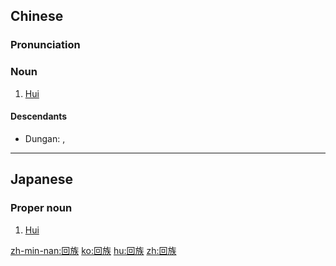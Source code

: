 ==Chinese==
{{zh-forms}}

===Pronunciation===
{{zh-pron
|m=Huízú
|c=wui4 zuk6
|mn=qz,xm,zz:Hôe-cho̍k
|ma=zh-cmn-回族.ogg
|cat=n
}}

===Noun===
{{zh-noun}}

# [[Hui]] {{gloss|people}}

====Descendants====
* Dungan: {{l|dng|حُوِ ذَو|tr=Huej zw|sc=Arab}} {{qualifier|Xiao'erjing}}, {{l|dng|Хуэйзў|tr=Huejzw|sc=Cyrl}} {{qualifier|Cyrillic}}

----

==Japanese==
{{ja-kanjitab}}

===Proper noun===
{{ja-pos|proper|かいぞく}}

# [[Hui]]

[[zh-min-nan:回族]]
[[ko:回族]]
[[hu:回族]]
[[zh:回族]]
